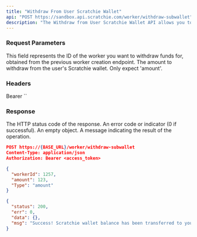 ```yaml
---
title: "Withdraw From User Scratchie Wallet"
api: "POST https://sandbox.api.scratchie.com/worker/withdraw-subwallet"
description: "The Withdraw from User Scratchie Wallet API allows you to initiate a fund withdrawal from a user's Scratchie wallet."
---
```


### Request Parameters

<ParamField body="workerId" type="Number">
  This field represents the ID of the worker you want to withdraw funds for, obtained from the previous worker creation endpoint.
</ParamField>

<ParamField body="amount" type="Number">
  The amount to withdraw from the user's Scratchie wallet.
</ParamField>

<ParamField body="Type" type="String">
  Only expect 'amount'.
</ParamField>

### Headers

<ParamField body="Authorization" type="String">
  Bearer `<access_token>`
</ParamField>

### Response

<ResponseField name="status" type="Number">
  The HTTP status code of the response.
</ResponseField>

<ResponseField name="err" type="Number">
  An error code or indicator (0 if successful).
</ResponseField>

<ResponseField name="data" type="Object">
  An empty object.
</ResponseField>

<ResponseField name="msg" type="String">
  A message indicating the result of the operation.
</ResponseField>

<RequestExample>

```json
POST https://{BASE_URL}/worker/withdraw-subwallet
Content-Type: application/json
Authorization: Bearer <access_token>

{
  "workerId": 1257,
  "amount": 123,
  "Type": "amount"
}
```

</RequestExample>

<ResponseExample>

```json Response
{
  "status": 200,
  "err": 0,
  "data": {},
  "msg": "Success! Scratchie wallet balance has been transferred to your bank account."
}
```

</ResponseExample>
